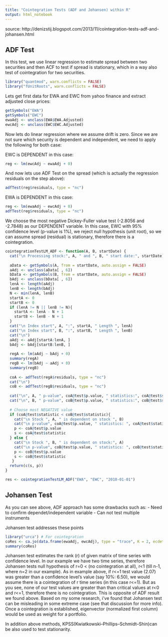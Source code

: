 ```yaml
---
title: "Cointegration Tests (ADF and Johansen) within R"
output: html_notebook
---
```

source: http://denizstij.blogspot.com/2013/11/cointegration-tests-adf-and-johansen.html

ADF Test
--------
In this test, we use linear regression to estimate spread between two securities and then ACF to test if spread is stationary, 
which in a way also test of cointegration for two securities.

```r
library("quantmod", warn.conflicts = FALSE)
library("fUnitRoots", warn.conflicts = FALSE)
```

Lets get first data for EWA and EWC from yahoo finance and extract adjusted close prices:

```r
getSymbols("EWA")
getSymbols("EWC")
ewaAdj <- unclass(EWA$EWA.Adjusted)
ewcAdj <- unclass(EWC$EWC.Adjusted)
```

Now lets do linear regression where we assume drift is zero. Since we are not sure which security is dependent and independent, 
we need to apply the following for both case:

EWC is DEPENDENT in this case:
```r
reg <- lm(ewcAdj ~ ewaAdj + 0)
```

And now lets use ADF Test on the spread (which is actually the regression residuals on the step above):
```r
adfTest(reg$residuals, type = "nc")
```

EWA is DEPENDENT in this case:
```r
reg <- lm(ewaAdj ~ ewcAdj + 0)
adfTest(reg$residuals, type = "nc")
```

We choose the most negative Dickey-Fuller value test (-2.8056 and -2.7848) as our DEPENDENT variable. In this case, EWC with 95% confidence level (p-value is 1%), we reject null hypothesis (unit root), so we can assume spread (residual) is stationary, therefore there is a cointegration. 

```r
cointegrationTestLM_ADF <- function(A, B, startDate) {
  cat("\n Processing stock:", A, " and ", B, " start date:", startDate)
  
  aData <- getSymbols(A, from = startDate, auto.assign = FALSE)
  aAdj <- unclass(aData[ , 6])
  bData <- getSymbols(B, from = startDate, auto.assign = FALSE)
  bAdj <- unclass(bData[ , 6])
  lenA <- length(aAdj)
  lenB <- length(bAdj)
  N <- min(lenA, lenB) 
  startA <- 0
  startB <- 0
  if (lenA != N || lenB != N){
    startA <- lenA - N + 1
    startB <- lenB - N + 1
  }
  cat("\n Index start", A, ":", startA, " Length ", lenA)
  cat("\n Index start", B, ":", startB, " Length ", lenB)
  cat("\n")
  aAdj <- aAdj[startA:lenA, ]
  bAdj <- bAdj[startB:lenB, ]
   
  regA <- lm(aAdj ~ bAdj + 0)
  summary(regA)
  regB <- lm(bAdj ~ aAdj + 0)
  summary(regB)
   
  coA <- adfTest(regA$residuals, type = "nc")
  cat("\n")
  coB <- adfTest(regB$residuals, type = "nc")
  
  cat("\n", A, " p-value", coA@test$p.value, " statistics:", coA@test$statistic)     
  cat("\n", B, " p-value", coB@test$p.value, " statistics:", coB@test$statistic)     
   
  # Choose most NEGATIVE value
  if (coA@test$statistic < coB@test$statistic){
    cat("\n Stock ", A, " is dependent on stock ", B)
    cat("\n p-value", coA@test$p.value, " statistics: ", coA@test$statistic)     
    p <- coA@test$p.value
    s <- coA@test$statistic
  } else {
    cat("\n Stock ", B, " is dependent on stock:", A)
    cat("\n p-value", coB@test$p.value, " statistics: ", coB@test$statistic)     
    p <- coB@test$p.value
    s <- coB@test$statistic    
   }   
  return(c(s, p))
}
```

```r
res <- cointegrationTestLM_ADF("EWA", "EWC", "2010-01-01")
```

Johansen Test
-------------
As you can see above, ADF approach has some drawbacks such as:
- Need to confirm dependet/independent variable
- Can not test multiple instruments

Johansen test addresses these points

```r
library("urca") # For cointegration
coRes <- ca.jo(data.frame(ewaAdj, ewcAdj), type = "trace", K = 2, ecdet = "none", spec = "longrun")
summary(coRes)
```

Johansen test estimates the rank (r) of given matrix of time series with confidence level. In our example we have two time series, therefore Johansen tests null hypothesis of r=0 < (no cointegration at all), r<1 (till n-1, where n=2 in our example). As in example above, if r<=1 test value (2.07) was greater than a confidence level's value (say 10%: 6.50), we would assume there is a cointegration of r time series (in this case r<=1). But as you see, none of our test values are greater than than critical values at r<0 and r<=1, therefore there is no cointegration. This is opposite of ADF result we found above. Based on my some research, i've found that Johansen test can be misleading in some extreme case (see that discussion for more info). Once a cointegration is established, eigenvector (normalized first column) would be used as weight for a portfolio.

In addition above methods, KPSS(Kwiatkowski–Phillips–Schmidt–Shin)can be also used to test stationarity.
